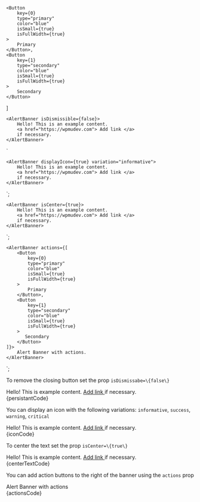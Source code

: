 

    <Button
        key={0}
        type="primary"
        color="blue"
        isSmall={true}
        isFullWidth={true}
    >
        Primary
    </Button>,
    <Button
        key={1}
        type="secondary"
        color="blue"
        isSmall={true}
        isFullWidth={true}
    >
        Secondary
    </Button>
]

    <AlertBanner isDismissible={false}>
        Hello! This is an example content.
        <a href="https://wpmudev.com"> Add link </a>
        if necessary.
    </AlertBanner>
`

    <AlertBanner displayIcon={true} variation="informative">
        Hello! This is an example content.
        <a href="https://wpmudev.com"> Add link </a>
        if necessary.
    </AlertBanner>
`;

    <AlertBanner isCenter={true}>
        Hello! This is an example content.
        <a href="https://wpmudev.com"> Add link </a>
        if necessary.
    </AlertBanner>
`;

    <AlertBanner actions={[
        <Button
            key={0}
            type="primary"
            color="blue"
            isSmall={true}
            isFullWidth={true}
        >
            Primary
        </Button>,
        <Button
            key={1}
            type="secondary"
            color="blue"
            isSmall={true}
            isFullWidth={true}
        >
           Secondary
        </Button>
    ]}>
        Alert Banner with actions.
    </AlertBanner>
`;

<Section title="Persistant" contained={true} style={{ paddingRight: 0, paddingLeft: 0 }}>
	<p> To remove the closing button set the prop <Code small={true}>isDismissabe=\{false\}</Code></p>
	<Preview wrapper={true}>
	<div style={{padding: 20}}>
		<AlertBanner isDismissible={false}>Hello! This is example content. <a href="https://wpmudev.com"> Add link </a> if necessary.</AlertBanner>
	</div>
	</Preview>
	<Snippet language="js">{persistantCode}</Snippet>
</Section>

<Section title="With Icon" contained={true} style={{ paddingRight: 0, paddingLeft: 0 }}>
	<p>You can display an icon with the following variations: <Code small={true}>informative</Code>, <Code small={true}>success</Code>, <Code small={true}>warning</Code>, <Code small={true}>critical</Code></p>
	<Preview wrapper={true}>
	<div style={{padding: 20}}>
		<AlertBanner displayIcon={true} variation="informative">Hello! This is example content. <a href="https://wpmudev.com"> Add link </a> if necessary.</AlertBanner>
	</div>
	</Preview>
	<Snippet language="js">{iconCode}</Snippet>
</Section>

<Section title="Centered Text" contained={true} style={{ paddingRight: 0, paddingLeft: 0 }}>
	<p>To center the text set the prop <Code small={true}>isCenter=\{true\}</Code></p>
	<Preview wrapper={true}>
	<div style={{padding: 20}}>
		<AlertBanner isCenter={true}>Hello! This is example content. <a href="https://wpmudev.com"> Add link </a> if necessary.</AlertBanner>
	</div>
	</Preview>
	<Snippet language="js">{centerTextCode}</Snippet>
</Section>

<Section title="With Actions" contained={true} style={{ paddingRight: 0, paddingLeft: 0 }}>
    <p> You can add action buttons to the right of the banner using the <Code>actions</Code> prop</p>
	<Preview wrapper={true}>
	<div style={{padding: 20}}>
		<AlertBanner actions={actions}>Alert Banner with actions</AlertBanner>
	</div>
	</Preview>
	<Snippet language="js">{actionsCode}</Snippet>
</Section>
